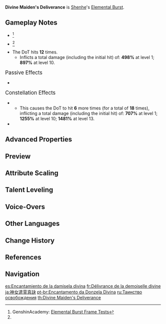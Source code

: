 {{Talent Infobox
|image         = Talent Divine Maiden's Deliverance.png
|character     = Shenhe
|type          = Elemental Burst
|info          = Unleashes the power of the Talisman Spirit, allowing it to roam free in this plane, dealing {{Color|AoE Cryo DMG}}.<br /><br />The Talisman Spirit then creates a field that decreases the {{Color|Cryo RES}} and {{Color|Physical RES}} of opponents within it. It also deals periodic {{Color|Cryo DMG}} to opponents within the field.
|energyCost    = 80
|CD            = 20s
|Duration      = 12s
|attr1         = Skill DMG
|value1        = 100.8 - 214.2%
|attr2         = RES Decrease
|value2        = 6 - 15%
|attr3         = DoT
|value3        = 33.1 - 70.4%
|attr4         = Duration
|value4        = 12s
|utility1      = AoE
|utility2      = Cryo RES Reduction
|utility3      = Physical RES Reduction
|scale_att1    = ATK
}}
{{Description|The way of the adepti is not defined only by the mysterious and fantastical. Only by observing the changes in the heavens and the earth, and understanding the laws of cause and effect in this realm, may its essence be understood.}}
'''Divine Maiden's Deliverance''' is [[Shenhe]]'s [[Elemental Burst]].

==Gameplay Notes==
* {{TalentNote|energy frame|11}}<ref name="Genshin Academy burst info sheet">GenshinAcademy: [https://docs.google.com/spreadsheets/d/1iLUT8Tafwih3RZbNlA59w6-x5NQdgPvsMc86b7W92DQ/edit#gid=0 Elemental Burst Frame Tests]</ref>
* {{TalentNote|cooldown frame|1}}<ref name="Genshin Academy burst info sheet" />
* The DoT hits '''12''' times.
** Inflicts a total damage (including the initial hit) of: '''498%''' at level 1; '''897%''' at level 10.

;<big>Passive Effects</big>
* {{TalentNote|character=Shenhe|talent=Divine Maiden's Deliverance|ascension|1|Deific Embrace}}

;<big>Constellation Effects</big>
* {{TalentNote|constellation|2|Centered Spirit|Increases the duration of this talent by 6 seconds, and increases the {{Cryo}} CRIT DMG of characters within the field by 15%.}}
** This causes the DoT to hit '''6''' more times (for a total of '''18''' times), inflicting a total damage (including the initial hit) of: '''707%''' at level 1; '''1255%''' at level 10; '''1481%''' at level 13.
* {{TalentNote|constellation|5|Divine Attainment}}

==Advanced Properties==
{{Advanced Properties
|title   = Skill DMG
|gu      = 1U
|icdtag  = none
|poise   = 250
|impulse = 3
|blunt   = 1

|title2   = DoT
|gu2      = 1U
|icdtag2  = Elemental Burst
|icdtype2 = 2.5s/3 Hits
|poise2   = 50
|impulse2 = 2
}}

==Preview==
{{Preview
|file=Divine Maiden's Deliverance Preview
}}
{{Clr}}

==Attribute Scaling==
{{Talent Scaling
|talentType=Elemental Burst
|levels=14
|order=skilldmg,resdecrease,dot,duration,cd,energycost
|titles=Skill DMG (%),RES Decrease (%),DoT (%),Duration,CD,Energy Cost
|skilldmg_1=100.8
|skilldmg_2=108.36
|skilldmg_3=115.92
|skilldmg_4=126
|skilldmg_5=133.56
|skilldmg_6=141.12
|skilldmg_7=151.2
|skilldmg_8=161.28
|skilldmg_9=171.36
|skilldmg_10=181.44
|skilldmg_11=191.52
|skilldmg_12=201.6
|skilldmg_13=214.2
|skilldmg_14=227
|resdecrease_1=6
|resdecrease_2=7
|resdecrease_3=8
|resdecrease_4=9
|resdecrease_5=10
|resdecrease_6=11
|resdecrease_7=12
|resdecrease_8=13
|resdecrease_9=14
|resdecrease_10=15
|resdecrease_11=15
|resdecrease_12=15
|resdecrease_13=15
|resdecrease_14=15
|dot_1=33.12
|dot_2=35.6
|dot_3=38.09
|dot_4=41.4
|dot_5=43.88
|dot_6=46.37
|dot_7=49.68
|dot_8=52.99
|dot_9=56.3
|dot_10=59.62
|dot_11=62.93
|dot_12=66.24
|dot_13=70.38
|dot_14=74.5
|duration=12s
|cd=20s
|energycost=80
}}

==Talent Leveling==
{{Talent Upgrade|Shenhe}}

==Voice-Overs==
{{Talent VO}}
<!--
==Trivia==
-->
==Other Languages==
{{Other Languages
|en      = Divine Maiden's Deliverance
|zhs     = 神女遣灵真诀
|zhs_rm  = Shénnǚ Qiǎn Líng Zhēnjué
|zht     = 神女遣靈真訣
|zht_rm  = Shénnǚ Qiǎn Líng Zhēnjué
|zh_tl   = Secret of Divine Maiden's Spirit Deliverance
|ja      = 神女遣霊真訣
|ja_rm   = Shinnyo Kenrei Shinketsu{{Assumed}}
|ja_tl   = True Secret of Divine Maiden's Spirit Deliverance{{Sino|ja}}
|ko      = 신녀 강령 비결
|ko_rm   = Sinnyeo Gangryeong Bigyeol
|ko_tl   = Secret of Divine Maiden's Spirit Deliverance
|es      = Encantamiento de la damisela divina
|es_tl   = Enchantment of the Divine Damsel
|fr      = Délivrance de la demoiselle divine
|fr_tl   = Divine Maiden's Deliverance
|ru      = Таинство освобождения
|ru_tl   = Secret of Deliverance
|th      = Divine Maiden's Deliverance
|vi      = Thần Nữ Khiển Linh Quyết
|vi_tl   = 
|de      = Geisterbefehligung der göttlichen Jungfrau
|de_tl   = Spirit Command of the Divine Maiden
|id      = Divine Maiden's Deliverance
|pt      = Encantamento da Donzela Divina
|pt_tl   = Enchantment of the Divine Damsel
|tr      = Kutsal Kadının Hükmü
|tr_tl   = 
|it      = Salvezza della divina damigella
|it_tl   = Divine Damsel's Salvation
}}

==Change History==
{{Change History|2.4}}

==References==
{{Reflist}}

==Navigation==
{{Talent Navbox|Shenhe}}

[[es:Encantamiento de la damisela divina]]
[[fr:Délivrance de la demoiselle divine]]
[[ja:神女遣霊真訣]]
[[pt-br:Encantamento da Donzela Divina]]
[[ru:Таинство освобождения]]
[[th:Divine Maiden's Deliverance]]